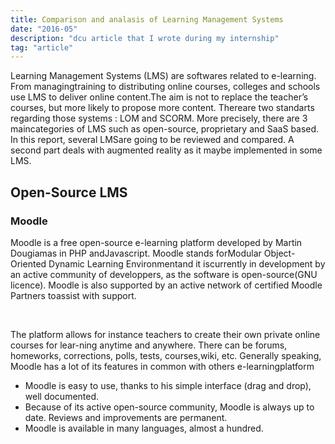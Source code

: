```yaml
---
title: Comparison and analasis of Learning Management Systems
date: "2016-05"
description: "dcu article that I wrote during my internship"
tag: "article"
---
```


<subtitles />

Learning Management Systems (LMS) are softwares related to e-learning. From managingtraining to
distributing online courses, colleges and schools use LMS to deliver online content.The aim is
not to replace the teacher’s courses, but more likely to propose more content. Thereare two standarts
regarding those systems : LOM and SCORM. More precisely, there are 3 maincategories of LMS such as open-source,
proprietary and SaaS based. In this report, several LMSare going to be reviewed and compared.
A second part deals with augmented reality as it maybe implemented in some LMS.

## Open-Source LMS

### Moodle

Moodle is a free open-source e-learning platform developed by Martin Dougiamas in PHP andJavascript.
Moodle stands forModular Object-Oriented Dynamic Learning Environmentand it iscurrently in development
by an active community of developpers, as the software is open-source(GNU licence). Moodle is also
supported by an active network of certified Moodle Partners toassist with support.

<br />

The platform allows for instance teachers to create their own private online courses for lear-ning anytime and anywhere.
There can be forums, homeworks, corrections, polls, tests, courses,wiki, etc. Generally speaking, Moodle
has a lot of its features in common with others e-learningplatform

- Moodle is easy to use, thanks to his simple interface (drag and drop), well documented.
- Because of its active open-source community, Moodle is always up to date. Reviews and improvements are permanent.
- Moodle is available in many languages, almost a hundred.

<br />
<br />
<br />


